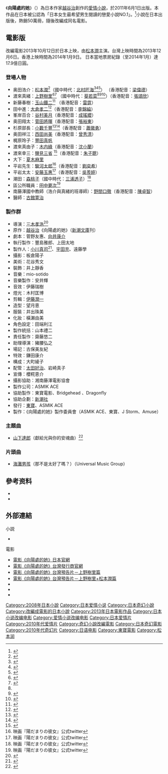 {{NoteTA|1=zh:國中時代; zh-cn:初中时代; zh-tw:國中時代; zh-hk:初中時代}}
{{Infobox Book 
| name         = 向陽處的她
| title_orig   = {{lang|ja|陽だまりの彼女}}
| author       = 越谷治
| translator   = 黃鴻硯
| genre = 戀愛小說、電影
| country      = {{JPN}}<br/>{{TWN}}
| language     = [[日語|日語]]
| publisher    = {{flagicon|JPN}} 新潮文庫<br/>{{flagicon|TWN}} 平裝本
| release_date = {{flagicon|JPN}} 2011年6月1日<br/>{{flagicon|TWN}} 2013年5月6日
| isbn         = ISBN 9784101353616 {{ja}}<br/>ISBN 9789578038639 {{zh-tw}}
}}

《'''向陽處的她'''》（{{lang-ja|陽だまりの彼女}}）為日本作家[[越谷治|越谷治]]創作的[[愛情小說|愛情小說]]，於2011年6月1日出版。本作品在日本被公認為「日本女生最希望男生閱讀的戀愛小說NO.1」。<ref name=cinema121203>{{Cite web| title = 「嵐」松本潤&上野樹里が初共演「女子が男子に読んでほしい」No.1恋愛小説が映画化!| publisher = cinemacafe.net| date = 2012-12-03| url = http://www.cinemacafe.net/article/2012/12/03/14529.html| accessdate = 2013-09-19| archive-date = 2019-12-06| archive-url = https://web.archive.org/web/20191206120507/https://www.cinemacafe.net/article/2012/12/03/14529.html| dead-url = no}}</ref>小說在日本出版後，熱銷50萬冊，隨後改編成同名電影。

== 電影版 ==
改編電影2013年10月12日於日本上映，由[[松本潤|松本潤]]主演。台灣上映時間為2013年12月6日。香港上映時間為2014年1月9日。
日本當地票房紀錄（至2014年1月）達17.9億日圓。

{{Infobox Film
| 片名=向陽處的她
| 導演=[[三木孝浩|三木孝浩]]
| 劇本=菅野友惠、向井康介
| 原作=越谷治
| 主演= [[松本潤|松本潤]]、[[上野樹里|上野樹里]]
| 音樂= 安井輝
| 主題曲=[[山下達郎|山下達郎]]《光と君へのレクイエム》（獻給光與你的安魂曲）
| 攝影=板倉陽子
| 編劇=伊藤潤一
| 製作公司=《向陽處的她》製作委員會
| 發行=[[東寶|東寶]]
| 上映日期 = {{flagicon|JPN}} 2013年10月12日<br />{{flagicon|TWN}} 2013年12月6日<br />{{flagicon|HK}} 2014年1月9日<br />{{flagicon|HK}} 2014年12月27日（重映）
| 片長=129分
| 製作國={{JPN}}
| 語言=[[日語|日語]]
|cn_name=向阳处的她
|hk_name=寵愛情人夢
|tw_name=向陽處的她
|sg_name=
}}
=== 登場人物 ===
* 奥田浩介：[[松本潤|松本潤]]<ref name=cinemacafematsujyun>{{Cite web| title = 松本潤『陽だまりの彼女』インタビュー 「彼女一途な想いにグッときた」| publisher = cinemacafe.net| date = 2013-10-11| url = http://www.cinemacafe.net/article/2013/10/11/19672.html| accessdate = 2013-10-12| archive-date = 2019-12-07| archive-url = https://web.archive.org/web/20191207053848/https://www.cinemacafe.net/article/2013/10/11/19672.html| dead-url = no}}</ref>（國中時代：[[北村匠海|北村匠海]]<ref name=wakate>{{Cite web| title = 松本潤&上野樹里にソックリ!? 『陽だまりの彼女』出演の若手俳優に注目!| publisher = ぴあ映画生活| url = http://cinema.pia.co.jp/news/161397/53480/| accessdate = 2013-09-20| archive-date = 2019-09-13| archive-url = https://web.archive.org/web/20190913185400/http://cinema.pia.co.jp/news/161397/53480/| dead-url = no}}</ref><ref name=moviewalker20130930>{{Cite web| author = 成田おり枝| title = 松本潤の少年時代を演じた北村匠海、「奪えるものは奪いたい」と凛々しい素顔!| publisher = MovieWalker| date = 2013-09-30| url = http://news.walkerplus.com/article/41449/| accessdate = 2013-10-01| archive-date = 2018-12-20| archive-url = https://web.archive.org/web/20181220190753/https://news.walkerplus.com/article/41449/| dead-url = no}}</ref><ref name=cinematoday20131010>{{Cite web| author = 平野敦子| title = 松本潤と二人三脚!注目の若手実力派俳優・北村匠海が『陽だまりの彼女』をアツく語る!| publisher = シネマトゥデイ| date = 2013-10-10| url = http://www.cinematoday.jp/page/N0057111| accessdate = 2013-10-12| archive-date = 2016-03-04| archive-url = https://web.archive.org/web/20160304104626/http://www.cinematoday.jp/page/N0057111| dead-url = no}}</ref>） （香港配音：[[梁偉德|梁偉德]]）
* 渡來真緒：[[上野樹里|上野樹里]]<ref name=eigacomueno>{{Cite web| author = 黒豆直樹| title = 上野樹里、銀幕デビューから10年を経ても変わらぬ情熱| publisher = [[映画.com|映画.com]]| date = 2013-10-09| url = http://eiga.com/movie/77883/interview/| accessdate = 2013-10-12| archive-date = 2020-08-10| archive-url = https://web.archive.org/web/20200810170724/https://eiga.com/movie/77883/interview/| dead-url = no}}</ref><ref name=cinemainterview>{{Cite web| author = 柴田メグミ| title = 『陽だまりの彼女』上野樹里 単独インタビュー お互いがいるだけで強くなれる、シンプルな関係| publisher = シネマトゥデイ| date = 2013-10| url = http://www.cinematoday.jp/page/A0003879| accessdate = 2013-10-20| archive-date = 2016-06-01| archive-url = https://web.archive.org/web/20160601133918/http://www.cinematoday.jp/page/A0003879| dead-url = no}}</ref> （國中時代：[[葵若菜|葵若菜]]<ref name=wakate /><ref>{{Cite web| author = 池上愛| title = 葵わかな｜INTERVIEW｜プラスアクト| publisher = +act| date = 2013| url = http://www.wani.co.jp/act/interview/interview.php?id=87| accessdate = 2013-10-20| archive-date = 2020-08-06| archive-url = https://web.archive.org/web/20200806183943/https://www.wani.co.jp/act/interview/interview.php?id=87| dead-url = no}}</ref><ref>{{Cite news| title = 松潤 葵わかなを励ます「自分なんてスケスケだった」| newspaper = [[スポーツニッポン|Sponichi Annex]]| date = 2013-10-13| url = http://www.sponichi.co.jp/entertainment/news/2013/10/13/kiji/K20131013006799210.html| accessdate = 2013-10-20| archive-date = 2019-12-06| archive-url = https://web.archive.org/web/20191206151435/https://www.sponichi.co.jp/entertainment/news/2013/10/13/kiji/K20131013006799210.html| dead-url = no}}</ref>）（香港配音：[[張頌欣|張頌欣]]）
* 新藤春樹：[[玉山鐵二|玉山鐵二]]<ref name=kyodo>{{Cite web| title = 松本潤、『陽だまりの彼女』初日舞台あいさつ 玉山鉄二は、逆流性食道炎だったことを告白| publisher = [[共同通信社|共同通信社]]| date = 2013-10-12| url = http://www.kyodo.co.jp/entame/showbiz/2013-10-12_247321/| accessdate = 2013-10-13| deadurl = yes| archiveurl = https://web.archive.org/web/20131014150238/http://www.kyodo.co.jp/entame/showbiz/2013-10-12_247321/| archivedate = 2013-10-14}}</ref>  （香港配音：[[雷霆_(配音員)|雷霆]]）
* 田中進：[[大倉孝二|大倉孝二]]<ref>{{Cite web| title = 大倉孝二「僕が松本潤なら良かったんですが」『陽だまりの彼女』女性限定試写会| publisher = TVfanWeb| date = 2013-09-30| url = http://tvfan.kyodo.co.jp/news/topics/55138| accessdate = 2013-10-01| archive-date = 2019-12-08| archive-url = https://web.archive.org/web/20191208203941/https://tvfan.kyodo.co.jp/news/topics/55138| dead-url = no}}</ref>（香港配音：[[李錦綸_(配音員)|李錦綸]]）
* 峯岸百合：[[谷村美月|谷村美月]]（香港配音：[[成瑤孆|成瑤孆]]）  
* 奥田翔太：[[菅田將暉|菅田將暉]]（香港配音：[[張裕東|張裕東]]）   
* 杉原部長：[[小籔千豐|小籔千豐]]<ref>{{Cite web| author = 小松芙未| title = 嵐・松本潤と初共演　小籔千豊、標準語で初演技!| publisher = シネマトゥデイ| date = 2013-10-01| url = http://www.cinematoday.jp/page/N0056849| accessdate = 2013-10-02| archive-date = 2016-03-04| archive-url = https://web.archive.org/web/20160304092430/http://www.cinematoday.jp/page/N0056849| dead-url = no}}</ref><ref>{{Cite web| title = 小籔千豊、松潤のいじりにトホホ顔「共演NGにしたいくらい」| publisher = [[オリコン|ORICON STYLE]]| date = 2013-10-12| url = http://www.oricon.co.jp/news/movie/2029672/full/| accessdate = 2013-10-14| archive-date = 2013-10-26| archive-url = https://web.archive.org/web/20131026092238/http://www.oricon.co.jp/news/movie/2029672/full/| dead-url = no}}</ref>（香港配音：[[蕭徽勇|蕭徽勇]]）
* 奥田祥江：[[西田尚美|西田尚美]]（香港配音：[[曾秀清|曾秀清]]）  
* 梶原玲子：[[豐田真帆|豐田真帆]]  
* 渡來真由子：[[木内綠|木内綠]]（香港配音：[[沈小蘭|沈小蘭]]）  
* 渡來幸三：[[鹽見三省|鹽見三省]] <ref>{{Cite web| author = 坂田正樹| title = 「あまちゃん」“勉さん”塩見三省、初恋トークに恐縮「場違いですみません」| publisher = シネマトゥデイ| date = 2013-09-30| url = http://www.cinematoday.jp/page/N0056733| accessdate = 2013-10-01| archive-date = 2016-03-04| archive-url = https://web.archive.org/web/20160304091527/http://www.cinematoday.jp/page/N0056733| dead-url = no}}</ref>（香港配音：[[朱子聰|朱子聰]]） 
* 大下：[[夏木麻里|夏木麻里]]
* 平岩先生：[[駿河太郎|駿河太郎]]<ref>映画『陽だまりの彼女』公式twitter{{Twitter status|hidamari_movie|392839826115801090|2013年10月23日の発言}} </ref>（香港配音：[[劉奕希|劉奕希]]）
* 平岩太太：[[安藤玉惠|安藤玉惠]]<ref>映画『陽だまりの彼女』公式twitter{{Twitter status|hidamari_movie|392553018568081408|2013年10月22日の発言}} </ref>（香港配音：[[吳羨婷|吳羨婷]]）
* 潮田：[[森桃子|森桃子]]（國中時代：[[三浦透子|三浦透子]]）<ref>映画『陽だまりの彼女』公式twitter{{Twitter status|hidamari_movie|395137647204524032|2013年10月29日の発言}} </ref>
* 區公所職員：[[田中要次|田中要次]]<ref>映画『陽だまりの彼女』公式twitter{{Twitter status|hidamari_movie|392275632689664000|2013年10月21日の発言}} </ref>
* 南藤澤國中教師（浩介與真緒的班導師）：[[野間口徹|野間口徹]]（香港配音：[[陳卓智|陳卓智]]）
* 醫師：[[古館寛治|古館寛治]]

=== 製作群 ===
* 導演：[[三木孝浩|三木孝浩]]<ref name=toyoonline>{{Cite web| title = 『陽だまりの彼女』は男子のための作品だ 恋愛青春映画の名手、三木孝浩監督に聞く| publisher = 東洋経済ONLINE| date = 2013-10-14| url = http://toyokeizai.net/articles/print/21565| accessdate = 2013-10-20| archive-date = 2015-04-02| archive-url = https://web.archive.org/web/20150402114327/https://toyokeizai.net/articles/print/21565| dead-url = no}}</ref>
* 原作：[[越谷治|越谷治]]《向陽處的她》（[[新潮文庫|新潮文庫]]刊）
* 劇本：菅野友惠、[[向井康介|向井康介]]
* 執行製作：豐島雅郎、上田太地 
* 製作人：[[小川真司|小川真司]]<ref>{{Cite web| author = 山崎伸子| title = 松本潤は「敏感にセンサーが働く人」と上野樹里と小川真司Pが絶賛!| publisher = MovieWalker| date = 2013-10-13| url = http://news.walkerplus.com/article/41718/| accessdate = 2013-10-13| archive-date = 2018-12-31| archive-url = https://web.archive.org/web/20181231144543/https://news.walkerplus.com/article/41718/| dead-url = no}}</ref>、[[宇田充|宇田充]]、遠藤學 
* 攝影：板倉陽子
* 美術：花谷秀文
* 裝飾：井上靜香
* 音樂：mio-sotido
* 音樂製作：安井輝
* 音效：伊藤瑞樹
* 燈光：木村匡博
* 剪輯：[[伊藤潤一|伊藤潤一]]
* 造型：望月恵
* 服裝：井出珠美
* 化妝：橫瀨由美
* 角色設定：田端利江
* 製作統括：山本禮二
* 責任製作：齋藤悠二
* 助理導演：豬腰弘之
* 場記：古保美友紀
* 特效：鎌田康介
* 構成：大町綾子
* 配管：[[太田好治|太田好治]]、岩崎真子
* 宣傳：櫻糀恵介
* 攝影協助：湘南藤澤電影協會
* 製作公司：ASMIK ACE
* 協助製作：東寶電影、Bridgehead 、Dragonfly
* 協助企劃：[[新潮社|新潮社]]
* 發行：[[東寶|東寶]]、ASMIK ACE
* 製作：《向陽處的她》製作委員會（ASMIK ACE、東寶、J Storm、Amuse）

=== 主題曲 ===
* [[山下達郎|山下達郎]]{{單雙書號轉換|{{tsl|ja|光と君へのレクイエム}}}}（獻給光與你的安魂曲）<ref>{{Cite web| title = 松本潤&上野樹里「陽だまりの彼女」主題歌は山下達郎書き下ろしの新曲| publisher = [[映画.com|映画.com]]| date = 2013-07-13| url = http://eiga.com/news/20130713/1/| accessdate = 2013-09-20| archive-date = 2020-08-09| archive-url = https://web.archive.org/web/20200809000629/https://eiga.com/news/20130713/1/| dead-url = no}}</ref>

=== 片頭曲 ===
* [[海灘男孩|海灘男孩]]{{單雙書號轉換|{{tsl|en|Wouldn't It Be Nice}}？}}（那不是太好了嗎？）（Universal Music Group）

{{start box}}
{{succession prize box|《'''[[誰調換了我的父親|誰調換了我的父親]]'''》|《'''[[劇場版_魔法少女小圓#［新篇］叛逆的物語|劇場版 魔法少女小圓［新篇］叛逆的物語]]'''》|{{flagicon|JPN}}[[2013年日本週末票房冠軍|2013年日本週末票房冠軍]]|'''第41、42周'''}}
{{end box}}

== 參考资料 ==
*{{cite book|author1=越谷オサム|title=陽だまりの彼女|date=2011|publisher=新潮社|location=東京|isbn=978-4-10135-361-6|language=ja}}
*{{cite book|author1=越谷治|coauthors=黃鴻硯(譯)|title=向陽處的她|date=2013|location=台北|isbn=978-9-57803-863-9|language=zh}}
{{reflist|2}}

== 外部連結 ==
; 小説
* {{Twitter|hidamarikanojo}}
;電影
* [https://web.archive.org/web/20130106032520/http://www.hidamari-movie.com/ 電影《向陽處的她》日本官網]
* [http://skydigient.com/new_movies_detail.asp?mmid=106&bt=3 電影《向陽處的她》台灣發行商官網]{{Wayback|url=http://skydigient.com/new_movies_detail.asp?mmid=106&bt=3 |date=20200926183339 }}
* [http://www.youtube.com/watch?v=618F9SV7TKw 電影《向陽處的她》台灣預告片－上野樹里篇]{{Wayback|url=http://www.youtube.com/watch?v=618F9SV7TKw |date=20201209155224 }}
* [http://www.youtube.com/watch?v=J4iXXIJOJ1U 電影《向陽處的她》台灣預告片－上野樹里+松本潤篇]{{Wayback|url=http://www.youtube.com/watch?v=J4iXXIJOJ1U |date=20160922213742 }}
* {{douban}}
* {{imdb title|2569772}}
* {{Rotten Tomatoes|hidamari_no_kanojo}}

{{DEFAULTSORT:Hidamari no Kanojo}}
[[Category:2008年日本小說|Category:2008年日本小說]]
[[Category:日本爱情小说|Category:日本爱情小说]]
[[Category:日本奇幻小說|Category:日本奇幻小說]]
[[Category:改編成電影的日本小說|Category:改編成電影的日本小說]]
[[Category:2013年日本電影作品|Category:2013年日本電影作品]]
[[Category:日本小说改编电影|Category:日本小说改编电影]]
[[Category:爱情小说改编电影|Category:爱情小说改编电影]]
[[Category:日本爱情片|Category:日本爱情片]]
[[Category:2010年代爱情片|Category:2010年代爱情片]]
[[Category:奇幻小說改編電影|Category:奇幻小說改編電影]]
[[Category:日本奇幻電影|Category:日本奇幻電影]]
[[Category:2010年代奇幻片|Category:2010年代奇幻片]]
[[Category:日语电影|Category:日语电影]]
[[Category:東寶電影|Category:東寶電影]]
[[Category:松本润|Category:松本润]]